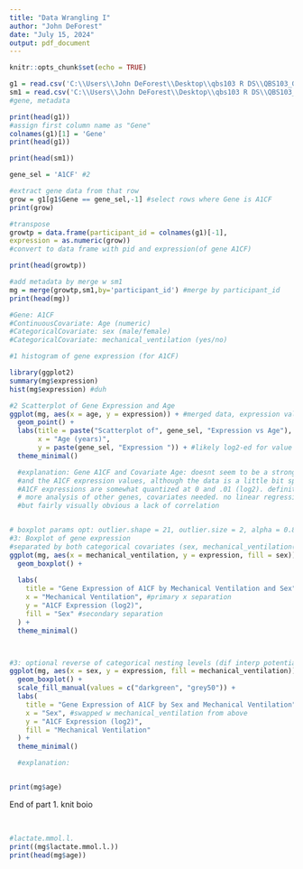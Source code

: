 ```yaml
---
title: "Data Wrangling I"
author: "John DeForest"
date: "July 15, 2024"
output: pdf_document
---
```


```r
knitr::opts_chunk$set(echo = TRUE)
```

``` r

g1 = read.csv('C:\\Users\\John DeForest\\Desktop\\qbs103 R DS\\QBS103_GSE157103_genes.csv')
sm1 = read.csv('C:\\Users\\John DeForest\\Desktop\\qbs103 R DS\\QBS103_GSE157103_series_matrix-1.csv')
#gene, metadata

print(head(g1))
#assign first column name as "Gene"
colnames(g1)[1] = 'Gene'
print(head(g1))

print(head(sm1))

gene_sel = 'A1CF' #2

#extract gene data from that row
grow = g1[g1$Gene == gene_sel,-1] #select rows where Gene is A1CF
print(grow)

#transpose 
growtp = data.frame(participant_id = colnames(g1)[-1],
expression = as.numeric(grow)) 
#convert to data frame with pid and expression(of gene A1CF)

print(head(growtp))

#add metadata by merge w sm1
mg = merge(growtp,sm1,by='participant_id') #merge by participant_id
print(head(mg))

#Gene: A1CF
#ContinuousCovariate: Age (numeric)
#CategoricalCovariate: sex (male/female)
#CategoricalCovariate: mechanical_ventilation (yes/no)

#1 histogram of gene expression (for A1CF)

library(ggplot2)
summary(mg$expression)
hist(mg$expression) #duh

#2 Scatterplot of Gene Expression and Age
ggplot(mg, aes(x = age, y = expression)) + #merged data, expression vals vs age vals
  geom_point() +
  labs(title = paste("Scatterplot of", gene_sel, "Expression vs Age"),
       x = "Age (years)",
       y = paste(gene_sel, "Expression ")) + #likely log2-ed for value range, compresses a bit for viewing 
  theme_minimal()

  #explanation: Gene A1CF and Covariate Age: doesnt seem to be a strong relationship visually between age 
  #and the A1CF expression values, although the data is a little bit sparse. 
  #A1CF expressions are somewhat quantized at 0 and .01 (log2). definitely more values at 0.
  # more analysis of other genes, covariates needed. no linear regression here, 
  #but fairly visually obvious a lack of correlation


# boxplot params opt: outlier.shape = 21, outlier.size = 2, alpha = 0.8
#3: Boxplot of gene expression 
#separated by both categorical covariates (sex, mechanical_ventilation(1st)) 
ggplot(mg, aes(x = mechanical_ventilation, y = expression, fill = sex)) +
  geom_boxplot() +
  
  labs(
    title = "Gene Expression of A1CF by Mechanical Ventilation and Sex",
    x = "Mechanical Ventilation", #primary x separation
    y = "A1CF Expression (log2)",
    fill = "Sex" #secondary separation
  ) +
  theme_minimal()



#3: optional reverse of categorical nesting levels (dif interp potentially )
ggplot(mg, aes(x = sex, y = expression, fill = mechanical_ventilation)) +
  geom_boxplot() +
  scale_fill_manual(values = c("darkgreen", "grey50")) +
  labs(
    title = "Gene Expression of A1CF by Sex and Mechanical Ventilation",
    x = "Sex", #swapped w mechanical_ventilation from above
    y = "A1CF Expression (log2)",
    fill = "Mechanical Ventilation"
  ) +
  theme_minimal()

  #explanation:


print(mg$age)
```

End of part 1. knit boio

$~$
```r
#lactate.mmol.l.
print((mg$lactate.mmol.l.))
print(head(mg$age))
```